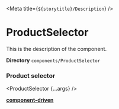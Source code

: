 



<Meta title={`${storytitle}/Description`} />

# ProductSelector

<div className="description">This is the description of the component.</div>

**Directory** `components/ProductSelector`

### Product selector

<ProductSelector {...args} />

[**component-driven**](/story/organisms-productselector--primary-header)
